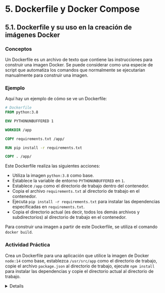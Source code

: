 # 5. Dockerfile y Docker Compose

## 5.1. Dockerfile y su uso en la creación de imágenes Docker

### Conceptos

::: jutify
Un Dockerfile es un archivo de texto que contiene las instrucciones para construir una imagen Docker. Se puede considerar como una especie de script que automatiza los comandos que normalmente se ejecutarían manualmente para construir una imagen.
:::

### Ejemplo

Aquí hay un ejemplo de cómo se ve un Dockerfile:

``` Dockerfile
# Dockerfile
FROM python:3.8

ENV PYTHONUNBUFFERED 1

WORKDIR /app

COPY requirements.txt /app/

RUN pip install -r requirements.txt

COPY . /app/
```

Este Dockerfile realiza las siguientes acciones:

- Utiliza la imagen `python:3.8` como base.
- Establece la variable de entorno `PYTHONUNBUFFERED` en `1`.
- Establece `/app` como el directorio de trabajo dentro del contenedor.
- Copia el archivo `requirements.txt` al directorio de trabajo en el contenedor.
- Ejecuta `pip install -r requirements.txt` para instalar las dependencias especificadas en `requirements.txt`.
- Copia el directorio actual (es decir, todos los demás archivos y subdirectorios) al directorio de trabajo en el contenedor.

Para construir una imagen a partir de este Dockerfile, se utiliza el comando `docker build`.

### Actividad Práctica

Crea un Dockerfile para una aplicación que utilice la imagen de Docker `node:14` como base, establezca `/usr/src/app` como el directorio de trabajo, copie el archivo `package.json` al directorio de trabajo, ejecute `npm install` para instalar las dependencias y copie el directorio actual al directorio de trabajo.

<details>
  <sumary>Resolución de la Actividad Práctica</sumary>

Aquí está la solución a la actividad práctica:

``` Dockerfile
# Dockerfile
FROM node:14

WORKDIR /usr/src/app

COPY package.json .

RUN npm install

COPY . .
```

### ¿Qué aprendimos?

- Aprendimos qué es un Dockerfile y cómo se utiliza para automatizar la construcción de imágenes Docker. 
- También aprendimos cómo leer y escribir un Dockerfile y cómo construir una imagen a partir de él.

---

## 7.2: Clase: Docker Compose y su uso en el desarrollo de aplicaciones

### Conceptos

Docker Compose es una herramienta que permite definir y administrar aplicaciones multi-contenedor con Docker. Utiliza archivos YAML para configurar los servicios de la aplicación, lo que permite iniciar todos los servicios con un solo comando.

En el archivo `docker-compose.yml` proporcionado, se definen dos servicios: `db` y `web`.

- `db`: Este servicio utiliza la imagen de Docker `postgres` para crear un contenedor de base de datos PostgreSQL. La contraseña del usuario `postgres` se establece como `postgres`.

- `web`: Este servicio construye una imagen a partir del Dockerfile en el directorio actual, ejecuta el comando para iniciar el servidor Django, monta el directorio actual en `/app` dentro del contenedor, expone el puerto 8000 y depende del servicio `db`.

### Ejemplos

Aquí hay un ejemplo de cómo se ve un archivo `docker-compose.yml`:

``` docker-compose.yml
version: '3.8'

services:
  db:
    image: postgres
    environment:
      POSTGRES_PASSWORD: postgres
  web:
    build: .
    command: python manage.py runserver 0.0.0.0:8000
    volumes:
      - .:/app
    ports:
      - "8000:8000"
    depends_on:
      - db
    environment:
      DATABASE_URL: postgres://postgres:postgres@db:5432/postgres
```

Para iniciar los servicios definidos en este archivo, se utiliza el comando `docker-compose up`.

### Actividad Práctica

Crea un archivo `docker-compose.yml` para una aplicación que incluya un servicio de base de datos PostgreSQL y un servicio web que utilice la imagen de Docker `nginx`.

<details>
  <sumary>Resolución de la Actividad Práctica</sumary>

Aquí está la solución a la actividad práctica:

``` docker-compose.yml
version: '3.8'

services:
  db:
    image: postgres
    environment:
      POSTGRES_PASSWORD: postgres
  web:
    image: nginx
    ports:
      - "8080:80"
    depends_on:
      - db
```
Aquí está la solución al problema:

```dockercompose
version: '3.8'

services:
  db:
    image: postgres
    environment:
      POSTGRES_PASSWORD: postgres
  web:
    image: nginx
    ports:
      - "8080:80"
    depends_on:
      - db
```

En este archivo `docker-compose.yml`, hemos definido dos servicios: `db` y `web`.

- `db`: Este servicio utiliza la imagen de Docker `postgres` para crear un contenedor de base de datos PostgreSQL. La contraseña del usuario `postgres` se establece como `postgres`.

- `web`: Este servicio utiliza la imagen de Docker `nginx` para crear un contenedor web. El puerto 8080 del host se mapea al puerto 80 del contenedor. Este servicio depende del servicio `db`, lo que significa que el servicio `db` se iniciará antes que el servicio `web`.
</details>

### ¿Qué aprendimos?

- Aprendimos qué es Docker Compose y cómo se utiliza para definir y administrar aplicaciones multi-contenedor. 
- También aprendimos cómo leer y escribir un archivo `docker-compose.yml` y cómo iniciar los servicios definidos en él.